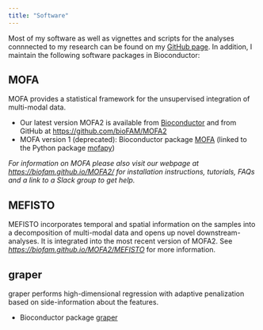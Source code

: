 ```yaml
---
title: "Software"
---
```


Most of my software as well as vignettes and scripts for the analyses connnected to my research can be found on my [ GitHub page](https://github.com/bv2). In addition, I maintain the following software packages in Bioconductor:

## MOFA 

MOFA provides a statistical framework for the unsupervised integration of multi-modal data.

- Our latest version MOFA2 is available from [Bioconductor](http://bioconductor.org/packages/release/bioc/html/MOFA2.html) and from GitHub at [https://github.com/bioFAM/MOFA2](https://github.com/bioFAM/MOFA2) 
- MOFA version 1 (deprecated): Bioconductor package [MOFA](http://bioconductor.org/packages/release/bioc/html/MOFA.html) (linked to the Python package [mofapy](https://pypi.org/project/mofapy/))

*For information on MOFA please also visit our webpage at [https://biofam.github.io/MOFA2/](https://biofam.github.io/MOFA2/) for installation instructions, tutorials, FAQs and a link to a Slack group to get help.*

## MEFISTO

MEFISTO incorporates temporal and spatial information on the samples into a decomposition of multi-modal data and opens up novel downstream-analyses. It is integrated into the most recent version of MOFA2. See [*https://biofam.github.io/MOFA2/MEFISTO*](https://biofam.github.io/MOFA2/MEFISTO) for more information.

## graper

graper performs high-dimensional regression with adaptive penalization based on side-information about the features.

- Bioconductor package [graper](http://bioconductor.org/packages/release/bioc/html/graper.html)
